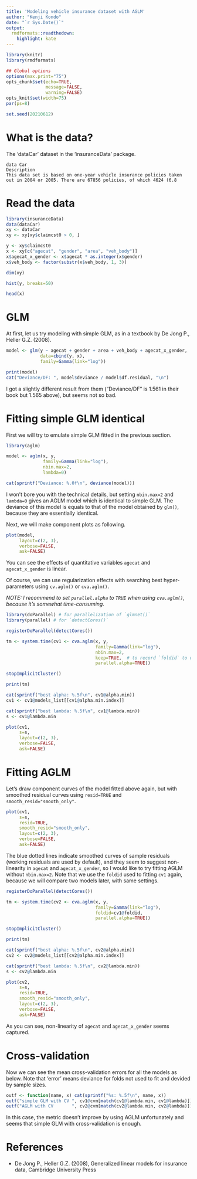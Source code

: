 ```yaml
---
title: 'Modeling vehicle insurance dataset with AGLM'
author: "Kenji Kondo"
date: "`r Sys.Date()`"
output:
  rmdformats::readthedown:
    highlight: kate
---
```


```r
library(knitr)
library(rmdformats)

## Global options
options(max.print="75")
opts_chunk$set(echo=TRUE,
               message=FALSE,
               warning=FALSE)
opts_knit$set(width=75)
par(ps=8)

set.seed(20210612)
```


# What is the data?

The 'dataCar' dataset in the 'insuranceData' package.

```
data Car
Description
This data set is based on one-year vehicle insurance policies taken out in 2004 or 2005. There are 67856 policies, of which 4624 (6.8
```

# Read the data

```r
library(insuranceData)
data(dataCar)
xy <- dataCar
xy <- xy[xy$claimcst0 > 0, ]

y <- xy$claimcst0
x <- xy[c("agecat", "gender", "area", "veh_body")]
x$agecat_x_gender <- x$agecat * as.integer(x$gender)
x$veh_body <- factor(substr(x$veh_body, 1, 3))

dim(xy)
```

```r
hist(y, breaks=50)
```
```r
head(x)
```

# GLM

At first, let us try modeling with simple GLM, as in a textbook by De Jong P., Heller G.Z. (2008).

```r
model <- glm(y ~ agecat + gender + area + veh_body + agecat_x_gender,
             data=cbind(y, x),
             family=Gamma(link="log"))

print(model)
cat("Deviance/DF: ", model$deviance / model$df.residual, "\n")
```

I got a slightly different result from them ("Deviance/DF" is 1.561 in their book but 1.565 above), but seems not so bad.


# Fitting simple GLM identical

First we will try to emulate simple GLM fitted in the previous section.

```r
library(aglm)

model <- aglm(x, y,
              family=Gamma(link="log"),
              nbin.max=2,
              lambda=0)

cat(sprintf("Deviance: %.0f\n", deviance(model)))
```

I won't bore you with the technical details, but setting `nbin.max=2` and `lambda=0` gives an AGLM model which is identical to simple GLM.
The deviance of this model is equals to that of the model obtained by `glm()`, because they are essentially identical.

Next, we will make component plots as following.

```r
plot(model,
     layout=c(2, 3),
     verbose=FALSE,
     ask=FALSE)
```

You can see the effects of quantitative variables `agecat` and `agecat_x_gender` is linear.

Of course, we can use regularization effects with searching best hyper-parameters using `cv.aglm()` or `cva.aglm()`.

*NOTE: I recommend to set `parallel.alpha` to `TRUE` when using `cva.aglm()`, because it's somewhat time-consuming.*

```r
library(doParallel) # for parallelization of `glmnet()`
library(parallel) # for `detectCores()`

registerDoParallel(detectCores())

tm <- system.time(cv1 <- cva.aglm(x, y,
                                  family=Gamma(link="log"),
                                  nbin.max=2,
                                  keep=TRUE,  # to record `foldid` to use later
                                  parallel.alpha=TRUE))

stopImplicitCluster()

print(tm)
```

```r
cat(sprintf("best alpha: %.5f\n", cv1@alpha.min))
cv1 <- cv1@models_list[[cv1@alpha.min.index]]

cat(sprintf("best lambda: %.5f\n", cv1@lambda.min))
s <- cv1@lambda.min

plot(cv1,
     s=s,
     layout=c(2, 3),
     verbose=FALSE,
     ask=FALSE)
```


# Fitting AGLM

Let's draw component curves of the model fitted above again, but with smoothed residual curves using `resid=TRUE` and `smooth_resid="smooth_only"`.

```r
plot(cv1,
     s=s,
     resid=TRUE,
     smooth_resid="smooth_only",
     layout=c(2, 3),
     verbose=FALSE,
     ask=FALSE)
```

The blue dotted lines indicate smoothed curves of sample residuals (working residuals are used by default), and they seem to suggest non-linearity in `agecat` and `agecat_x_gender`, so I would like to try fitting AGLM without `nbin.max=2`.
Note that we use the `foldid` used to fitting `cv1` again, because we will compare two models later, with same settings.

```r
registerDoParallel(detectCores())

tm <- system.time(cv2 <- cva.aglm(x, y,
                                  family=Gamma(link="log"),
                                  foldid=cv1@foldid,
                                  parallel.alpha=TRUE))

stopImplicitCluster()

print(tm)
```

```r
cat(sprintf("best alpha: %.5f\n", cv2@alpha.min))
cv2 <- cv2@models_list[[cv2@alpha.min.index]]

cat(sprintf("best lambda: %.5f\n", cv2@lambda.min))
s <- cv2@lambda.min

plot(cv2,
     s=s,
     resid=TRUE,
     smooth_resid="smooth_only",
     layout=c(2, 3),
     verbose=FALSE,
     ask=FALSE)
```

As you can see, non-linearity of `agecat` and `agecat_x_gender` seems captured.


# Cross-validation

Now we can see the mean cross-validation errors for all the models as below.
Note that 'error' means deviance for folds not used to fit and devided by sample sizes.

```r
outf <- function(name, x) cat(sprintf("%s: %.5f\n", name, x))
outf("simple GLM with CV ", cv1@cvm[match(cv1@lambda.min, cv1@lambda)])
outf("AGLM with CV       ", cv2@cvm[match(cv2@lambda.min, cv2@lambda)])
```
In this case, the metric doesn't improve by using AGLM unfortunately and seems that simple GLM with cross-validation is enough.


# References
* De Jong P., Heller G.Z. (2008), Generalized linear models for insurance data, Cambridge University Press
